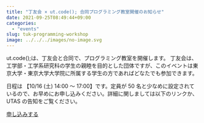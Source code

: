 ```yaml
---
title: "丁友会 × ut.code(); 合同プログラミング教室開催のお知らせ"
date: 2021-09-25T08:49:44+09:00
categories:
  - "events"
slug: tuk-programming-workshop
image: ../../../images/no-image.svg
---
```


ut.code();は、丁友会と合同で、プログラミング教室を開催します。 丁友会は、工学部・工学系研究科の学生の親睦を目的とした団体ですが、このイベントは東京大学・東京大学大学院に所属する学生の方であればどなたでも参加できます。

日程は 【10/16 (土) 14:00 ～ 17:00】です。定員が 50 名と少なめに設定されているので、お早めにお申し込みください。詳細に関しましては以下のリンクか、UTAS の告知をご覧ください。

[申し込みする](https://tuk.t.u-tokyo.ac.jp/others/2021-programming/)
